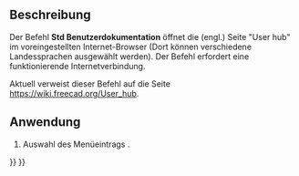 <languages/>

{{Docnav
|[[Std_FreeCADDonation/de|FreeCADSpenden]]
|[[Std_FreeCADPowerUserHub/de|DokumentationSkripterstellungMitPython]]
|[[Std_Help_Menu/de|Std Menü Hilfe]]
|IconL=Std_FreeCADDonation.svg
|IconR=Std_FreeCADPowerUserHub.svg
|IconC=Freecad.svg
}}

{{GuiCommand/de
|Name=Std FreeCADUserHub
|Name/de=Std Benutzerdokumentation
|MenuLocation=Hilfe → Benutzerdokumentation
|Workbenches=All
|SeeAlso=[[Std_FreeCADWebsite/de|Std FreeCADWebseite]], [[Std_FreeCADPowerUserHub/de|Std DokumentationSkripterstellungMitPython]], [[Std_FreeCADForum/de|Std FreeCADForum]], [[Std_FreeCADFAQ/de|Std FreeCADFAQ]]
}}

<span id="Description"></span>
==Beschreibung==

Der Befehl '''Std Benutzerdokumentation''' öffnet die (engl.) Seite "User hub" im voreingestellten Internet-Browser (Dort können verschiedene Landessprachen ausgewählt werden). Der Befehl erfordert eine funktionierende Internetverbindung.

Aktuell verweist dieser Befehl auf die Seite [https://wiki.freecad.org/User_hub https://wiki.freecad.org/User_hub].

<span id="Usage"></span>
==Anwendung==

# Auswahl des Menüeintrags {{MenuCommand|Hilfe → [[Image:Std_FreeCADUserHub.svg|16px]] Benutzerdokumentation}}.


{{Docnav
|[[Std_FreeCADDonation/de|FreeCADSpenden]]
|[[Std_FreeCADPowerUserHub/de|DokumentationSkripterstellungMitPython]]
|[[Std_Help_Menu/de|Std Menü Hilfe]]
|IconL=Std_FreeCADDonation.svg
|IconR=Std_FreeCADPowerUserHub.svg
|IconC=Freecad.svg
}}

{{Std_Base_navi{{#translation:}}}}
{{Userdocnavi{{#translation:}}}}